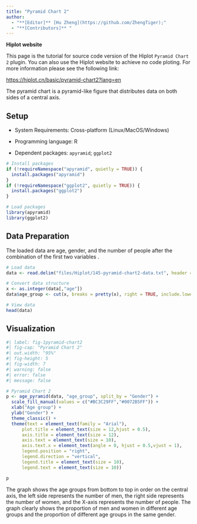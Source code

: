 ```yaml
---
title: "Pyramid Chart 2"
author:
  - "**[Editor]** [Hu Zheng](https://github.com/ZhengTiger);"
  - "**[Contributors]** "
---
```


::: callout-note
**Hiplot website**

This page is the tutorial for source code version of the Hiplot `Pyramid Chart 2` plugin. You can also use the Hiplot website to achieve no code ploting. For more information please see the following link:

<https://hiplot.cn/basic/pyramid-chart2?lang=en>
:::

The pyramid chart is a pyramid-like figure that distributes data on both sides of a central axis.

## Setup

-   System Requirements: Cross-platform (Linux/MacOS/Windows)

-   Programming language: R

-   Dependent packages: `apyramid`; `ggplot2`

```r
# Install packages
if (!requireNamespace("apyramid", quietly = TRUE)) {
  install.packages("apyramid")
}
if (!requireNamespace("ggplot2", quietly = TRUE)) {
  install.packages("ggplot2")
}

# Load packages
library(apyramid)
library(ggplot2)
```

## Data Preparation

The loaded data are age, gender, and the number of people after the combination of the first two variables .

```r
# Load data
data <- read.delim("files/Hiplot/145-pyramid-chart2-data.txt", header = T)

# Convert data structure
x <- as.integer(data[,"age"])
data$age_group <- cut(x, breaks = pretty(x), right = TRUE, include.lowest = TRUE)

# View data
head(data)
```

## Visualization

```r
#| label: fig-1pyramid-chart2
#| fig-cap: "Pyramid Chart 2"
#| out.width: "95%"
#| fig-height: 5
#| fig-width: 7
#| warning: false
#| error: false
#| message: false

# Pyramid Chart 2
p <- age_pyramid(data, "age_group", split_by = "Gender") + 
  scale_fill_manual(values = c("#BC3C29FF","#0072B5FF")) +
  xlab("Age group") + 
  ylab("Gender") +
  theme_classic() +
  theme(text = element_text(family = "Arial"),
      plot.title = element_text(size = 12,hjust = 0.5),
      axis.title = element_text(size = 12),
      axis.text = element_text(size = 10),
      axis.text.x = element_text(angle = 0, hjust = 0.5,vjust = 1),
      legend.position = "right",
      legend.direction = "vertical",
      legend.title = element_text(size = 10),
      legend.text = element_text(size = 10))

p
```

The graph shows the age groups from bottom to top in order on the central axis, the left side represents the number of men, the right side represents the number of women, and the X-axis represents the number of people. The graph clearly shows the proportion of men and women in different age groups and the proportion of different age groups in the same gender.



